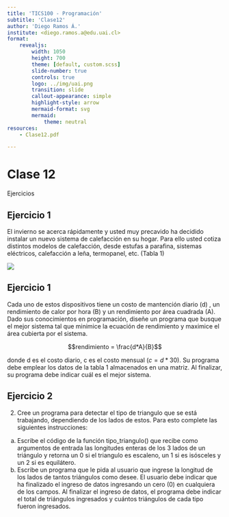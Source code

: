 ```yaml
---
title: 'TICS100 - Programación'
subtitle: 'Clase12'
author: 'Diego Ramos Á.'
institute: <diego.ramos.a@edu.uai.cl>
format:
    revealjs:
        width: 1050
        height: 700
        theme: [default, custom.scss]
        slide-number: true
        controls: true
        logo: ../img/uai.png
        transition: slide
        callout-appearance: simple
        highlight-style: arrow 
        mermaid-format: svg
        mermaid: 
            theme: neutral
resources:
    - Clase12.pdf

---
```




# Clase 12
Ejercicios



## Ejercicio 1 {.smaller}

El invierno se acerca rápidamente y usted muy precavido ha decidido instalar un nuevo sistema de calefacción en su hogar. Para ello usted cotiza distintos modelos de calefacción, desde estufas a parafina, sistemas eléctricos, calefacción a leña, termopanel, etc. (Tabla 1)

![](../img/Tabla%20Ejercicio.png)

## Ejercicio 1 {.smaller}

Cada uno de estos dispositivos tiene un costo de mantención diario (d) , un rendimiento de calor por hora (B) y un rendimiento por área cuadrada (A). Dado sus conocimientos en programación, diseñe un programa que busque el mejor sistema tal que minimice la ecuación de rendimiento y maximice el área cubierta por el sistema. 

$$rendimiento = \frac{d*A}{B}$$

donde d es el costo diario, c es el costo mensual ($c=d*30$). Su programa debe emplear los datos de la tabla 1 almacenados en una matriz. Al finalizar, su programa debe indicar cuál es el mejor sistema.


## Ejercicio 2 {.smaller}

2.	Cree un programa para detectar el tipo de triangulo que se está trabajando, dependiendo de los lados de estos. Para esto complete las siguientes instrucciones:
a)	Escribe el código de la función tipo_triangulo() que recibe como argumentos de entrada las longitudes enteras de los 3 lados de un triángulo y retorna un 0 si el triangulo es escaleno, un 1 si es isósceles y un 2 si es equilátero.
b)	Escribe un programa que le pida al usuario que ingrese la longitud de los lados de tantos triángulos como desee. El usuario debe indicar que ha finalizado el ingreso de datos ingresando un cero (0) en cualquiera de los campos. Al finalizar el ingreso de datos, el programa debe indicar el total de triángulos ingresados y cuántos triángulos de cada tipo fueron ingresados.
